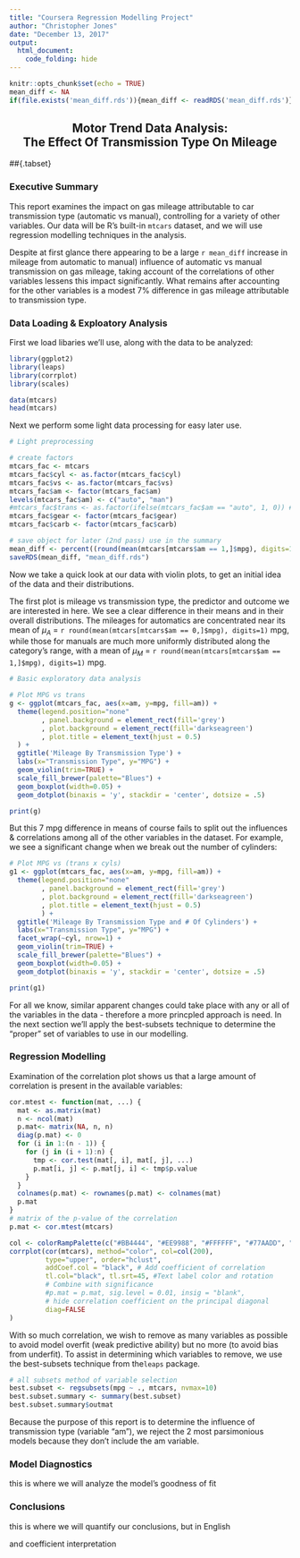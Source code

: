 ```yaml
---
title: "Coursera Regression Modelling Project"
author: "Christopher Jones"
date: "December 13, 2017"
output:
  html_document:
    code_folding: hide
---
```


```r
knitr::opts_chunk$set(echo = TRUE)
mean_diff <- NA
if(file.exists('mean_diff.rds')){mean_diff <- readRDS('mean_diff.rds')}
```

<center> <h2>Motor Trend Data Analysis:<br/>The Effect Of Transmission Type On Mileage</h2> </center>

##{.tabset}

### Executive Summary

This report examines the impact on gas mileage attributable to car transmission type (automatic vs manual), controlling for a variety of other variables. Our data will be R's built-in `mtcars` dataset, and we will use regression modelling techniques in the analysis.

Despite at first glance there appearing to be a large `r mean_diff` increase in mileage from automatic to manual) influence of automatic vs manual transmission on gas mileage, taking account of the correlations of other variables lessens this impact significantly. What remains after accounting for the other variables is a modest 7% difference in gas mileage attributable to transmission type.


### Data Loading & Exploatory Analysis

First we load libaries we'll use, along with the data to be analyzed:


```r
library(ggplot2)
library(leaps)
library(corrplot)
library(scales)

data(mtcars)
head(mtcars)
```

Next we perform some light data processing for easy later use.

```r
# Light preprocessing

# create factors
mtcars_fac <- mtcars
mtcars_fac$cyl <- as.factor(mtcars_fac$cyl)
mtcars_fac$vs <- as.factor(mtcars_fac$vs)
mtcars_fac$am <- factor(mtcars_fac$am)
levels(mtcars_fac$am) <- c("auto", "man")
#mtcars_fac$trans <- as.factor(ifelse(mtcars_fac$am == "auto", 1, 0)) # auto=1, manual = 0
mtcars_fac$gear <- factor(mtcars_fac$gear)
mtcars_fac$carb <- factor(mtcars_fac$carb)

# save object for later (2nd pass) use in the summary
mean_diff <- percent((round(mean(mtcars[mtcars$am == 1,]$mpg), digits=1) - round(mean(mtcars[mtcars$am == 0,]$mpg), digits=1)) / round(mean(mtcars[mtcars$am == 0,]$mpg), digits=1))
saveRDS(mean_diff, "mean_diff.rds")

```

Now we take a quick look at our data with violin plots, to get an initial idea of the data and their distributions.

The first plot is mileage vs transmission type, the predictor and outcome we are interested in here. We see a clear difference in their means and in their overall distributions. The mileages for automatics are concentrated near its mean of $\mu_A$ = `r round(mean(mtcars[mtcars$am == 0,]$mpg), digits=1)` mpg, while those for manuals are much more uniformly distributed along the category's range, with a mean of $\mu_M$ = `r round(mean(mtcars[mtcars$am == 1,]$mpg), digits=1)` mpg.

```r
# Basic exploratory data analysis

# Plot MPG vs trans
g <- ggplot(mtcars_fac, aes(x=am, y=mpg, fill=am)) + 
  theme(legend.position="none"
        , panel.background = element_rect(fill='grey')
        , plot.background = element_rect(fill='darkseagreen')
        , plot.title = element_text(hjust = 0.5)
  ) +
  ggtitle('Mileage By Transmission Type') +
  labs(x="Transmission Type", y="MPG") +
  geom_violin(trim=TRUE) +
  scale_fill_brewer(palette="Blues") + 
  geom_boxplot(width=0.05) + 
  geom_dotplot(binaxis = 'y', stackdir = 'center', dotsize = .5)

print(g)
```

But this 7 mpg difference in means of course fails to split out the influences & correlations among all of the other variables in the dataset. For example, we see a significant change when we break out the number of cylinders:

```r
# Plot MPG vs (trans x cyls)
g1 <- ggplot(mtcars_fac, aes(x=am, y=mpg, fill=am)) + 
  theme(legend.position="none"
        , panel.background = element_rect(fill='grey')
        , plot.background = element_rect(fill='darkseagreen')
        , plot.title = element_text(hjust = 0.5)
        ) +
  ggtitle('Mileage By Transmission Type and # Of Cylinders') +
  labs(x="Transmission Type", y="MPG") +
  facet_wrap(~cyl, nrow=1) +
  geom_violin(trim=TRUE) +
  scale_fill_brewer(palette="Blues") + 
  geom_boxplot(width=0.05) + 
  geom_dotplot(binaxis = 'y', stackdir = 'center', dotsize = .5)

print(g1)
```

For all we know, similar apparent changes could take place with any or all of the variables in the data - therefore a more princpled approach is need. In the next section we'll apply the best-subsets technique to determine the "proper" set of variables to use in our modelling.


### Regression Modelling

Examination of the correlation plot shows us that a large amount of correlation is present in the available variables:

```r
cor.mtest <- function(mat, ...) {
  mat <- as.matrix(mat)
  n <- ncol(mat)
  p.mat<- matrix(NA, n, n)
  diag(p.mat) <- 0
  for (i in 1:(n - 1)) {
    for (j in (i + 1):n) {
      tmp <- cor.test(mat[, i], mat[, j], ...)
      p.mat[i, j] <- p.mat[j, i] <- tmp$p.value
    }
  }
  colnames(p.mat) <- rownames(p.mat) <- colnames(mat)
  p.mat
}
# matrix of the p-value of the correlation
p.mat <- cor.mtest(mtcars)

col <- colorRampPalette(c("#BB4444", "#EE9988", "#FFFFFF", "#77AADD", "#4477AA"))
corrplot(cor(mtcars), method="color", col=col(200),  
         type="upper", order="hclust", 
         addCoef.col = "black", # Add coefficient of correlation
         tl.col="black", tl.srt=45, #Text label color and rotation
         # Combine with significance
         #p.mat = p.mat, sig.level = 0.01, insig = "blank", 
         # hide correlation coefficient on the principal diagonal
         diag=FALSE 
)
```

With so much correlation, we wish to remove as many variables as possible to avoid model overfit (weak predictive ability) but no more (to avoid bias from underfit). To assist in determining which variables to remove, we use the best-subsets technique from the`leaps` package.

```r
# all subsets method of variable selection
best.subset <- regsubsets(mpg ~ ., mtcars, nvmax=10)
best.subset.summary <- summary(best.subset)
best.subset.summary$outmat
```

Because the purpose of this report is to determine the influence of transmission type (variable "am"), we reject the 2 most parsimonious models because they don't include the am variable.

### Model Diagnostics

this is where we will analyze the model's goodness of fit


### Conclusions

this is where we will quantify our conclusions, but in English

and coefficient interpretation